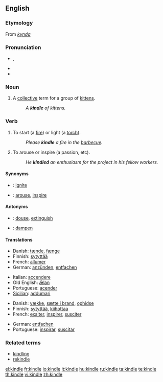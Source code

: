 {{was wotd|2006|October|3}}
==English==

===Etymology===
From {{etyl|non}} ''[[kynda]]''

===Pronunciation===
* {{IPA|/ˈkɪndl/}}, {{SAMPA|/"kIndl/}}
* {{audio|en-us-kindle.ogg|Audio (US)}}
* {{rhymes|ɪndəl}}

===Noun===
{{en-noun}}

# {{obsolete}} A [[collective]] term for a group of [[kitten]]s.
#: ''A '''kindle''' of kittens.''

===Verb===
{{en-verb|kindl|ing}}

# {{transitive}} To start (a [[fire]]) or light (a [[torch]]).
#: ''Please '''kindle''' a fire in the [[barbecue]].''
# {{transitive}} To arouse or inspire (a passion, etc).
#: ''He '''kindled''' an enthusiasm for the project in his fellow workers.''

====Synonyms====
* {{italbrac|to start a fire}}: [[ignite]]
* {{italbrac|to arouse}}: [[arouse]], [[inspire]]

====Antonyms====
* {{italbrac|to start a fire}}: [[douse]], [[extinguish]]
* {{italbrac|to arouse}}: [[dampen]]

====Translations====
{{trans-top|to start (a fire)}}
* Danish: [[tænde]], [[fænge]]
* Finnish: [[sytyttää]]
* French: [[allumer]]
* German: [[anzünden]], [[entfachen]]
{{trans-mid}}
* Italian: [[accendere]]
* Old English: [[ælan|ǣlan]]
* Portuguese: [[acender]]
* [[Sicilian]]: [[addumari]]
{{trans-bottom}}

{{trans-top|to arouse}}
* Danish: [[vække]], [[sætte i brand]], [[ophidse]]
* Finnish: [[sytyttää]], [[kiihottaa]]
* French: [[exalter]], [[inspirer]], [[susciter]]
{{trans-mid}}
* German: [[entfachen]]
* Portuguese: [[inspirar]], [[suscitar]]
{{trans-bottom}}

===Related terms===
* [[kindling]]
* [[rekindle]]

[[el:kindle]]
[[fr:kindle]]
[[io:kindle]]
[[it:kindle]]
[[hu:kindle]]
[[ru:kindle]]
[[ta:kindle]]
[[te:kindle]]
[[th:kindle]]
[[vi:kindle]]
[[zh:kindle]]